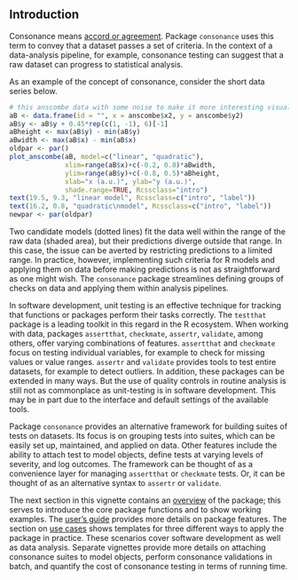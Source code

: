 ## Introduction

Consonance means
[accord or agreement](https://www.dictionary.com/browse/consonance). Package
`consonance` uses this term to convey that a dataset passes a set of criteria.
In the context of a data-analysis pipeline, for example, consonance testing can
suggest that a raw dataset can progress to statistical analysis.

As an example of the concept of consonance, consider the short data series
below.

```r
# this anscombe data with some noise to make it more interesting visually
aB <- data.frame(id = "", x = anscombe$x2, y = anscombe$y2)
aB$y <- aB$y + 0.45*rep(c(1, -1), 6)[-1]
aBheight <- max(aB$y) - min(aB$y)
aBwidth <- max(aB$x) - min(aB$x)
oldpar <- par()
plot_anscombe(aB, model=c("linear", "quadratic"),
              xlim=range(aB$x)+c(-0.2, 0.8)*aBwidth,
              ylim=range(aB$y)+c(-0.8, 0.5)*aBheight,
              xlab="x (a.u.)", ylab="y (a.u.)",
              shade.range=TRUE, Rcssclass="intro")
text(19.5, 9.3, "linear model", Rcssclass=c("intro", "label"))
text(16.2, 0.8, "quadratic\nmodel", Rcssclass=c("intro", "label"))
newpar <- par(oldpar)
```

Two candidate models (dotted lines) fit the data well within the range of the
raw data (shaded area), but their predictions diverge outside that range. In
this case, the issue can be averted by restricting predictions to a limited
range. In practice, however, implementing such criteria for R models and
applying them on data before making predictions is not as straightforward as
one might wish. The `consonance` package streamlines defining groups of
checks on data and applying them within analysis pipelines.

In software development, unit testing is an effective technique for tracking
that functions or packages perform their tasks correctly. The `testthat`
package is a leading toolkit in this regard in the R ecosystem. When working
with data, packages `assertthat`, `checkmate`, `assertr`, `validate`, among
others, offer varying combinations of features. `assertthat` and `checkmate`
focus on testing individual variables, for example to check for missing values
or value ranges. `assertr` and `validate` provides tools to test entire datasets,
for example to detect outliers. In addition, these packages can be extended in
many ways. But the use of quality controls in routine analysis
is still not as commonplace as unit-testing is in software development. This
may be in part due to the interface and default settings of the
available tools.

Package `consonance` provides an alternative framework for building suites
of tests on datasets. Its focus is on grouping tests into suites, which
can be easily set up, maintained, and applied on data. Other features
include the ability to attach test to model objects, define tests at varying
levels of severity, and log outcomes. The framework can be thought of as a
convenience layer for managing `assertthat` or `checkmate` tests. Or, it
can be thought of as an alternative syntax to `assertr` or `validate`.

The next section in this vignette contains an [overview](#overview)
of the package; this serves to introduce the core package functions and to
show working examples. The [user's guide](#guide) provides more
details on package features. The section on [use cases](#usecases)
shows templates for three different ways to apply the package in practice.
These scenarios cover software development as well as data analysis. Separate
vignettes provide more details on attaching consonance suites to model objects,
perform consonance validations in batch, and quantify the cost of consonance
testing in terms of running time.

